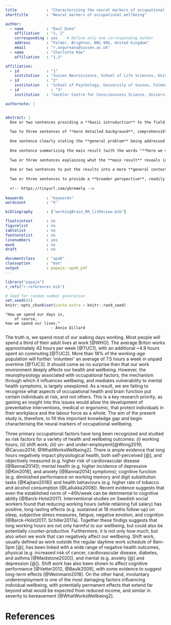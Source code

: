 ```yaml
---
title             : "Characterizing the neural markers of occupational wellbeing"
shorttitle        : "Neural markers of occupational wellbeing"

author: 
  - name          : "Raul Duke"
    affiliation   : "1, 2"
    corresponding : yes    # Define only one corresponding author
    address       : "Falmer, Brighton, BN1 9QG, United Kingdom"
    email         : "r.ungureanu@sussex.ac.uk"
  - name          : "Charlotte Rae"
    affiliation   : "1,3"

affiliation:
  - id            : "1"
    institution   : "Sussex Neuroscience, School of Life Sciences, University of Sussex, Falmer, UK"
  - id            : "2"
    institution   : "School of Psychology, University of Sussex, Falmer, UK"
  - id              : "3"
    institution   : "Sackler Centre for Consciousness Science, University of Sussex, Falmer, UK"

authornote: |


abstract: |
  One or two sentences providing a **basic introduction** to the field,  comprehensible to a scientist in any discipline.
  
  Two to three sentences of **more detailed background**, comprehensible  to scientists in related disciplines.
  
  One sentence clearly stating the **general problem** being addressed by  this particular study.
  
  One sentence summarizing the main result (with the words "**here we show**" or their equivalent).
  
  Two or three sentences explaining what the **main result** reveals in direct comparison to what was thought to be the case previously, or how the  main result adds to previous knowledge.
  
  One or two sentences to put the results into a more **general context**.
  
  Two or three sentences to provide a **broader perspective**, readily comprehensible to a scientist in any discipline.
  
  <!-- https://tinyurl.com/ybremelq -->
  
keywords          : "keywords"
wordcount         : "X"

bibliography      : ["workingBrain_RR_litReview.bib"]

floatsintext      : no
figurelist        : no
tablelist         : no
footnotelist      : no
linenumbers       : yes
mask              : no
draft             : no

documentclass     : "apa6"
classoption       : "man"
output            : papaja::apa6_pdf
---
```


```r
library("papaja")
r_refs("r-references.bib")

```

```r
# Seed for random number generation
set.seed(42)
knitr::opts_chunk$set(cache.extra = knitr::rand_seed)
```


    "How we spend our days is, 
        of course, 
    how we spend our lives."
                        - Annie Dillard

The truth is, we spend most of our waking days working. Most people will spend a third of their adult lives at work [@WHO]. The average Briton works approximately 42 hours per week [@TUC1], with an additional ~4.9 hours spent on commuting [@TUC2]. More than 18% of the working-age population will further 'volunteer' an average of 7.5 hours a week in unpaid overtime [@TUC3]. It should come as no surprise then that our work environment deeply affects our health and wellbeing. However, the neurophysiology associated with occupational factors, the mechanism through which it influences wellbeing, and mediates vulnerability to mental health symptoms, is largely unexplored. As a result, we are failing to recognise what aspects of occupational health and brain function put certain individuals at risk, and not others. This is a key research priority, as gaining an insight into this issues would allow the development of preventative interventions, medical or ergonomic, that protect individuals in their workplace and the labour force as a whole. The aim of the present study is, therefore, to fill this important knowledge gap and begin characterising the neural markers of occupational wellbeing.


Three primary occupational factors have long been recognized and studied as risk factors for a variety of health and wellbeing outcomes: *(i)* working hours; *(ii)* shift work; *(iii)* un- and under-employemt[@Wong2019; @Caruso2014; @WhatWorksWellbeing2]. There is ample evidence that long hours negatively impact physiological health, both self-perceived [@], and objectively measured (e.g. higher risk of cardiovascular disease [@Bannai2014]); mental health (e.g. higher incidence of depressive [@Kim2016], and anxiety [@Bannai2014] symptoms); cognitive function (e.g. diminished performance on working memory and digit substitution tasks [@Kajitani2018]) and health behaviours (e.g. higher rate of tobacco and alcohol consumption [@Lallukka2008]). Recent evidence suggests that even the established norm of ~40h/week can be detrimental to cognitive ability [@Barck-Holst2017]. Interventional studies on Swedish social workers found that reducing working hours (while retaining full salary) has positive, long-lasting effects (e.g. sustained at 18 months follow-up) on sleep, subjective stress measures, fatigue, negative emotion, and cognition [@Barck-Holst2017; Schiller2017a]. Together these findigs suggests that long working hours are not only harmful to our wellbeing, but could also be potentially counter-productive. Furthermore, it is not only *how much*, but also *when* we work that can negatively affect our wellbeing. Shift work, usually defined as work outside the regular daytime work schedule of 9am-5pm [@], has been linked with a wide range of negative health outcomes, physical (e.g. increased risk of cancer, cardiovascular disease, diabetes, and asthma [@Maidstone2020]), and mental (e.g. anxiety [@] and depression [@]). Shift work has also been shown to affect cognitive performance [@Vetter2012, @Baulk2009], with some evidence to suggest long-term effects [@Weinmann2018]. On the other hand, involuntary underemployment is one of the most damaging factors influencing individual wellbeing, with potentially permanent effects that extend far beyond what would be expected from reduced income, and similar in severity to bereavement [@WhatWorksWellbeing2].


\newpage

# References

\begingroup
\setlength{\parindent}{-0.5in}
\setlength{\leftskip}{0.5in}

<div id="refs" custom-style="Bibliography"></div>
\endgroup
